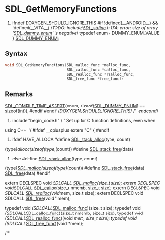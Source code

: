 = SDL_GetMemoryFunctions =

#ifndef DOXYGEN_SHOULD_IGNORE_THIS #if !defined(__ANDROID__) && !defined(__VITA__) /'' TODO: include/[[SDL_stdinc]].h:174: error: size of array '[[SDL_dummy_enum]]' is negative ''/ typedef enum { DUMMY_ENUM_VALUE } [[SDL_DUMMY_ENUM]]; 

== Syntax ==

<syntaxhighlight lang='c'>
void SDL_GetMemoryFunctions(SDL_malloc_func *malloc_func,
                            SDL_calloc_func *calloc_func,
                            SDL_realloc_func *realloc_func,
                            SDL_free_func *free_func);
</syntaxhighlight>

== Remarks ==

[[SDL_COMPILE_TIME_ASSERT]](enum, sizeof([[SDL_DUMMY_ENUM]]) ==
sizeof(int)); #endif #endif /'' DOXYGEN_SHOULD_IGNORE_THIS ''/ /'''
\endcond ''/

#include "begin_code.h" /'' Set up for C function definitions, even when
using C++ ''/ #ifdef __cplusplus extern "C" { #endif

#ifdef HAVE_ALLOCA #define [[SDL_stack_alloc]](type, count)
(type'')alloca(sizeof(type)''(count)) #define [[SDL_stack_free]](data)
#else #define [[SDL_stack_alloc]](type, count)
(type'')[[SDL_malloc]](sizeof(type)''(count)) #define
[[SDL_stack_free]](data) [[SDL_free]](data) #endif

extern DECLSPEC void ''SDLCALL [[SDL_malloc]](size_t size); extern DECLSPEC
void ''SDLCALL [[SDL_calloc]](size_t nmemb, size_t size); extern DECLSPEC
void ''SDLCALL [[SDL_realloc]](void ''mem, size_t size); extern DECLSPEC
void SDLCALL [[SDL_free]](void ''mem);

typedef void ''(SDLCALL ''[[SDL_malloc_func]])(size_t size); typedef void
''(SDLCALL ''[[SDL_calloc_func]])(size_t nmemb, size_t size); typedef void
''(SDLCALL ''[[SDL_realloc_func]])(void ''mem, size_t size); typedef void
(SDLCALL ''[[SDL_free_func]])(void *mem);

/'''


